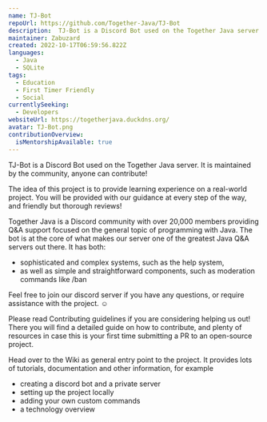 ```yaml
---
name: TJ-Bot
repoUrl: https://github.com/Together-Java/TJ-Bot
description:  TJ-Bot is a Discord Bot used on the Together Java server. It is maintained by the community, anyone can contribute.
maintainer: Zabuzard
created: 2022-10-17T06:59:56.822Z
languages:
  - Java
  - SQLite
tags:
  - Education
  - First Timer Friendly
  - Social
currentlySeeking:
  - Developers
websiteUrl: https://togetherjava.duckdns.org/
avatar: TJ-Bot.png
contributionOverview:
  isMentorshipAvailable: true
---
```


<Overview>

TJ-Bot is a Discord Bot used on the Together Java server. It is maintained by the community, anyone can contribute!

The idea of this project is to provide learning experience on a real-world project. You will be provided with our guidance at every step of the way, and friendly but thorough reviews!

Together Java is a Discord community with over 20,000 members providing Q&A support focused on the general topic of programming with Java. The bot is at the core of what makes our server one of the greatest Java Q&A servers out there. It has both:
- sophisticated and complex systems, such as the help system,
- as well as simple and straightforward components, such as moderation commands like /ban

</Overview>

<Contributing>

Feel free to join our discord server if you have any questions, or require assistance with the project. ☺️

Please read Contributing guidelines if you are considering helping us out! There you will find a detailed guide on how to contribute, and plenty of resources in case this is your first time submitting a PR to an open-source project.

Head over to the Wiki as general entry point to the project. It provides lots of tutorials, documentation and other information, for example
- creating a discord bot and a private server
- setting up the project locally
- adding your own custom commands
- a technology overview

</Contributing>
